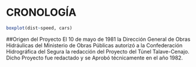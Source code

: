 # CRONOLOGÍA \label{crono}

```{r}
boxplot(dist~speed, cars)
```

##Origen del Proyecto
El 10 de mayo de 1981 la Dirección General de Obras Hidráulicas del Ministerio de Obras Públicas autorizó a la Confederación Hidrográfica del Segura la redacción del Proyecto del Túnel Talave-Cenajo. Dicho Proyecto fue redactado y se Aprobó técnicamente en el año 1982.


